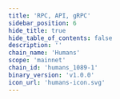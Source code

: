 ```yaml
---
title: 'RPC, API, gRPC'
sidebar_position: 6
hide_title: true
hide_table_of_contents: false
description: ''
chain_name: 'Humans'
scope: 'mainnet'
chain_id: 'humans_1089-1'
binary_version: 'v1.0.0'
icon_url: 'humans-icon.svg'
---
```



<PageTitle
  iconUrl="img/humans-icon.svg"
  title="Humans NODERS Public Endpoints"
  chainId="humans_1089-1"
  version="v1.0.0"
/>

<Endpoints
  api="https://humans-api.noders.services"
  rpc="https://humans-rpc.noders.services"
  grpc="humans-grpc.noders.services:443"
  jsonRpc=""
/>